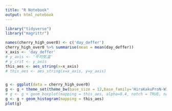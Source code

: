 ```yaml
---
title: "R Notebook"
output: html_notebook
---
```


```r
library("tidyverse")
library("magrittr")

```


```r
names(cherry_high_over0) <- c('day_deffer')
cherry_high_over0 %>% summarise(mean = mean(day_deffer))
x_axis <- 'day_deffer'
# y_axis <- '平均気温'
# y_crit <- y_axis
this_aes <- aes_string(x=x_axis)
# this_aes <- aes_string(x=x_axis, y=y_axis)


g <- ggplot(data = cherry_high_over0)
g <- g + theme_set(theme_bw(base_size = 12,base_family='HiraKakuProN-W3'))
# g <- g + geom_boxplot(mapping = this_aes, alpha=0.4, notch = TRUE, na.rm = TRUE, colour = '#00009999',data=result_m_d %>% filter(NA_y!='2019'))
g <- g + geom_histogram(mapping = this_aes)
plot(g)

```

